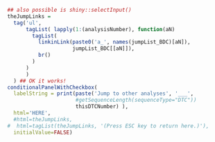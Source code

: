 
```r
## also possible is shiny::selectInput()
theJumpLinks = 
  tag('ul', 
      tagList( lapply(1:(analysisNumber), function(aN)
        tagList(
          linkinLink(paste0('a_', names(jumpList_BDC)[aN]),
                     jumpList_BDC[[aN]]),
          br()
        )
      ) 
      ) 
  ) ## OK it works!
conditionalPanelWithCheckbox(
  labelString = print(paste('Jump to other analyses', '___', 
                      #getSequenceLength(sequenceType="DTC")) 
                      thisDTCNumber) ),
  html='HERE',
  #html=theJumpLinks,
#  html=tagList(theJumpLinks, '(Press ESC key to return here.)'),
  initialValue=FALSE)
```


